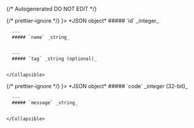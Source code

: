 {/* Autogenerated DO NOT EDIT  */}


<TabbedSection tabLabel='Status Code'>
  {/* prettier-ignore */}
  <Tab title={<StatusCode code={"200"} />}>
    *JSON object*
    <Collapsible openLabel={Labels.showProperties} closeLabel={Labels.hideProperties} defaultOpen={true}>
      ##### `id` _integer_
          
        
      ---
      ##### `name` _string_
          
        
      ---
      ##### `tag` _string (optional)_
          
        
    </Collapsible>
  </Tab>
  {/* prettier-ignore */}
  <Tab title={<StatusCode code={"default"} />}>
    *JSON object*
    <Collapsible openLabel={Labels.showProperties} closeLabel={Labels.hideProperties} defaultOpen={true}>
      ##### `code` _integer (32-bit)_
          
        
      ---
      ##### `message` _string_
          
        
    </Collapsible>
  </Tab>
</TabbedSection>
